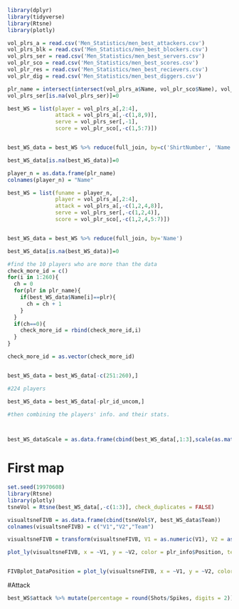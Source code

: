 ```r
library(dplyr)
library(tidyverse)
library(Rtsne)
library(plotly)
```

```r
vol_plrs_a = read.csv('Men_Statistics/men_best_attackers.csv')
vol_plrs_blk = read.csv('Men_Statistics/men_best_blockers.csv')
vol_plrs_ser = read.csv('Men_Statistics/men_best_servers.csv')
vol_plr_sco = read.csv('Men_Statistics/men_best_scores.csv')
vol_plr_res = read.csv('Men_Statistics/men_best_recievers.csv')
vol_plr_dig = read.csv('Men_Statistics/men_best_diggers.csv')
```

```r
plr_name = intersect(intersect(vol_plrs_a$Name, vol_plr_sco$Name), vol_plrs_ser$Name)
vol_plrs_ser[is.na(vol_plrs_ser)]=0
```

```r

best_WS = list(player = vol_plrs_a[,2:4],
               attack = vol_plrs_a[,-c(1,8,9)],
               serve = vol_plrs_ser[,-1],
               score = vol_plr_sco[,-c(1,5:7)])


best_WS_data = best_WS %>% reduce(full_join, by=c('ShirtNumber', 'Name', 'Team'))

best_WS_data[is.na(best_WS_data)]=0
```

```r
player_n = as.data.frame(plr_name)
colnames(player_n) = "Name"

best_WS = list(funame = player_n,
               player = vol_plrs_a[,2:4],
               attack = vol_plrs_a[,-c(1,2,4,8)],
               serve = vol_plrs_ser[,-c(1,2,4)],
               score = vol_plr_sco[,-c(1,2,4,5:7)])


best_WS_data = best_WS %>% reduce(full_join, by='Name')

best_WS_data[is.na(best_WS_data)]=0

```

```r
#find the 10 players who are more than the data 
check_more_id = c()
for(i in 1:260){
  ch = 0
  for(plr in plr_name){
    if(best_WS_data$Name[i]==plr){
      ch = ch + 1
    }
  }
  if(ch==0){
    check_more_id = rbind(check_more_id,i)
  }
}

check_more_id = as.vector(check_more_id)


best_WS_data = best_WS_data[-c(251:260),]
```

```r
#224 players

best_WS_data = best_WS_data[-plr_id_uncom,]

#then combining the players' info. and their stats.




```

```r
best_WS_dataScale = as.data.frame(cbind(best_WS_data[,1:3],scale(as.matrix(best_WS_data[,4:13]))))
```

# First map

```r
set.seed(19970608)
library(Rtsne)
library(plotly)
tsneVol = Rtsne(best_WS_data[,-c(1:3)], check_duplicates = FALSE)

visualtsneFIVB = as.data.frame(cbind(tsneVol$Y, best_WS_data$Team))
colnames(visualtsneFIVB) = c("V1","V2","Team")

visualtsneFIVB = transform(visualtsneFIVB, V1 = as.numeric(V1), V2 = as.numeric(V2))

plot_ly(visualtsneFIVB, x = ~V1, y = ~V2, color = plr_info$Position, text = best_WS_data$Name)


FIVBplot_DataPosition = plot_ly(visualtsneFIVB, x = ~V1, y = ~V2, color = plr_info$Position, text = best_WS_data$Name)
```

#Attack

```r
best_WS$attack %>% mutate(percentage = round(Shots/Spikes, digits = 2))

```